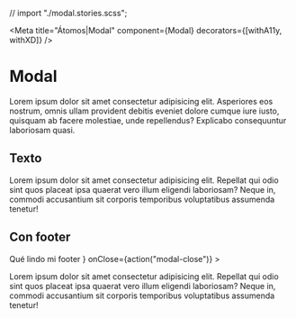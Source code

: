 <!-- Addons -->

<!-- Component -->
// import "./modal.stories.scss";

<Meta
  title="Átomos|Modal"
  component={Modal}
  decorators={[withA11y, withXD]} />


# Modal

Lorem ipsum dolor sit amet consectetur adipisicing elit. Asperiores eos nostrum, omnis ullam provident debitis eveniet dolore cumque iure iusto, quisquam ab facere molestiae, unde repellendus? Explicabo consequuntur laboriosam quasi.

## Texto

<Preview className="modal-preview">
  <Story name="Texto">
    <div class="docs-modal-wrapper">
      <Modal
        title="Ejemplo de modal"
        visible={true}
        onClose={action("modal-close")}
      >
        <p>
          Lorem ipsum dolor sit amet consectetur adipisicing elit. Repellat qui odio
          sint quos placeat ipsa quaerat vero illum eligendi laboriosam? Neque in,
          commodi accusantium sit corporis temporibus voluptatibus assumenda
          tenetur!
        </p>
      </Modal>
    </div>
  </Story>
</Preview>


## Con footer

<Preview className="modal-preview">
  <Story name="Footer">
    <div class="docs-modal-wrapper">
      <Modal
        title="Ejemplo de modal"
        visible={true}
        footer={
          <Button type="primary" onClick={action("footer-click")}>
            Qué lindo mi footer
          </Button>
        }
        onClose={action("modal-close")}
      >
        <p>
          Lorem ipsum dolor sit amet consectetur adipisicing elit. Repellat qui odio
          sint quos placeat ipsa quaerat vero illum eligendi laboriosam? Neque in,
          commodi accusantium sit corporis temporibus voluptatibus assumenda
          tenetur!
        </p>
      </Modal>
    </div>
  </Story>
</Preview>
